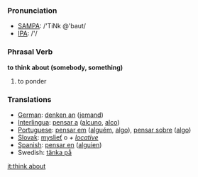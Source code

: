 === Pronunciation ===
*[[w:SAMPA|SAMPA]]: /'TiNk @'baut/
*[[w:IPA|IPA]]: /'/

=== Phrasal Verb ===

'''to think about (somebody, something)'''
#to ponder

=== Translations ===
*[[German]]: [[denken an]] ([[jemand]])
*[[Interlingua]]: [[pensar a]] ([[alcuno]], [[alco]])
*[[Portuguese]]: [[pensar em]] ([[alguém]], [[algo]]), [[pensar sobre]] ([[algo]])
*[[Slovak]]: [[myslieť]] o ''+ [[locative]]''
*[[Spanish]]: [[pensar en]] ([[alguien]])
*Swedish: [[tänka på]]

[[it:think about]]
